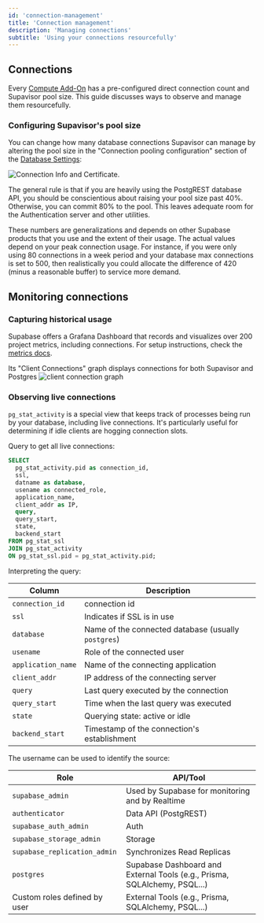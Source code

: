```yaml
---
id: 'connection-management'
title: 'Connection management'
description: 'Managing connections'
subtitle: 'Using your connections resourcefully'
---
```


## Connections

Every [Compute Add-On](/docs/guides/platform/compute-add-ons) has a pre-configured direct connection count and Supavisor pool size. This guide discusses ways to observe and manage them resourcefully.

### Configuring Supavisor's pool size

You can change how many database connections Supavisor can manage by altering the pool size in the "Connection pooling configuration" section of the [Database Settings](/dashboard/project/_/settings/database):

![Connection Info and Certificate.](/docs/img/database/pool-size.png)

The general rule is that if you are heavily using the PostgREST database API, you should be conscientious about raising your pool size past 40%. Otherwise, you can commit 80% to the pool. This leaves adequate room for the Authentication server and other utilities.

These numbers are generalizations and depends on other Supabase products that you use and the extent of their usage. The actual values depend on your peak connection usage. For instance, if you were only using 80 connections in a week period and your database max connections is set to 500, then realistically you could allocate the difference of 420 (minus a reasonable buffer) to service more demand.

## Monitoring connections

### Capturing historical usage

Supabase offers a Grafana Dashboard that records and visualizes over 200 project metrics, including connections. For setup instructions, check the [metrics docs](/docs/guides/platform/metrics).

Its "Client Connections" graph displays connections for both Supavisor and Postgres
![client connection graph](/docs/img/database/grafana-connections.png)

### Observing live connections

`pg_stat_activity` is a special view that keeps track of processes being run by your database, including live connections. It's particularly useful for determining if idle clients are hogging connection slots.

Query to get all live connections:

```sql
SELECT
  pg_stat_activity.pid as connection_id,
  ssl,
  datname as database,
  usename as connected_role,
  application_name,
  client_addr as IP,
  query,
  query_start,
  state,
  backend_start
FROM pg_stat_ssl
JOIN pg_stat_activity
ON pg_stat_ssl.pid = pg_stat_activity.pid;
```

Interpreting the query:

| Column             | Description                                       |
| ------------------ | ------------------------------------------------- |
| `connection_id`    | connection id                                     |
| `ssl`              | Indicates if SSL is in use                        |
| `database`         | Name of the connected database (usually `postgres`) |
| `usename`          | Role of the connected user                        |
| `application_name` | Name of the connecting application                |
| `client_addr`      | IP address of the connecting server               |
| `query`            | Last query executed by the connection             |
| `query_start`      | Time when the last query was executed             |
| `state`            | Querying state: active or idle                    |
| `backend_start`    | Timestamp of the connection's establishment       |

The username can be used to identify the source:

| Role                           | API/Tool                                                                  |
| ------------------------------ | ------------------------------------------------------------------------- |
| `supabase_admin`               | Used by Supabase for monitoring and by Realtime                           |
| `authenticator`                | Data API (PostgREST)                                                      |
| `supabase_auth_admin`          | Auth                                                                      |
| `supabase_storage_admin`       | Storage                                                                   |
| `supabase_replication_admin`   | Synchronizes Read Replicas                                                |
| `postgres`                     | Supabase Dashboard and External Tools (e.g., Prisma, SQLAlchemy, PSQL...) |
| Custom roles defined by user | External Tools (e.g., Prisma, SQLAlchemy, PSQL...)                        |
